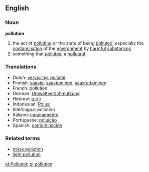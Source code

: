 ==English==
===Noun===
'''pollution'''
{{wikipedia}}
#the act of [[polluting]] or the state of being [[polluted]], especially the [[contamination]] of the [[environment]] by [[harmful]] [[substance]]s
#something that [[pollute]]s; a [[pollutant]]

===Translations===
*Dutch: [[vervuiling]], [[pollutie]]
*Finnish: [[saaste]], [[saastuminen]], [[saastuttaminen]]
*French: pollution
*German: [[Umweltverschmutzung]]
*Hebrew: [[זיהום]]
*Indonesian: [[Polusi]]
*Interlingua: pollution
*Italiano: [[inquinamento]]
*Portuguese: [[poluição]]
*Spanish: [[contaminación]]

===Related terms===
*[[noise pollution]]
*[[light pollution]]

[[et:Pollution]]
[[pl:pollution]]